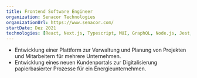```yaml
---
title: Frontend Software Engineer
organization: Senacor Technologies
organizationUrl: https://www.senacor.com/
startDate: Dez 2021 
technologies: [React, Next.js, Typescript, MUI, GraphQL, Node.js, Jest, Playwright, Github, Jira]
---
```


- Entwicklung einer Plattform zur Verwaltung und Planung von Projekten und Mitarbeitern für mehrere Unternehmen.
- Entwicklung eines neuen Kundenportals zur Digitalisierung papierbasierter Prozesse für ein Energieunternehmen.

